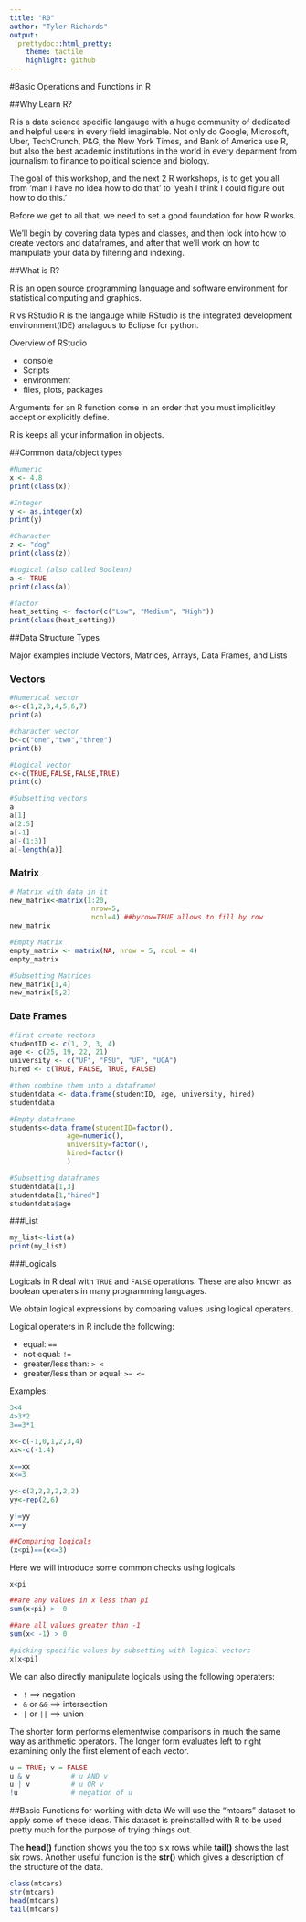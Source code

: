 ---
title: "R0"
author: "Tyler Richards"
output:
  prettydoc::html_pretty:
    theme: tactile
    highlight: github
---


#Basic Operations and Functions in R 

##Why Learn R?

R is a data science specific langauge with a huge community of dedicated and helpful users in every field imaginable. Not only do Google, Microsoft, Uber, TechCrunch, P&G, the New York Times, and Bank of America  use R, but also the best academic institutions in the world in every deparment from journalism to finance to political science and biology. 

The goal of this workshop, and the next 2 R workshops, is to get you all from 'man I have no idea how to do that' to 'yeah I think I could figure out how to do this.'

Before we get to all that, we need to set a good foundation for how R works. 

We'll begin by covering data types and classes, and then look into how to create vectors and dataframes, and after that we'll work on how to manipulate your data by filtering and indexing. 

##What is R?

R is an open source programming language and software environment for statistical computing and graphics.

R vs RStudio
R is the langauge while RStudio is the integrated development environment(IDE) analagous to Eclipse for python. 

Overview of RStudio  

* console  
* Scripts  
* environment   
* files, plots, packages  

Arguments for an R function come in an order that you must implicitley accept or explicitly define. 

R is keeps all your information in objects.  

##Common data/object types

```{r}
#Numeric
x <- 4.8
print(class(x))

```

```{r}
#Integer
y <- as.integer(x)
print(y)
```

```{r}
#Character
z <- "dog"
print(class(z))
```

```{r}
#Logical (also called Boolean)
a <- TRUE
print(class(a))
```

```{r}
#factor
heat_setting <- factor(c("Low", "Medium", "High"))
print(class(heat_setting))
```

##Data Structure Types

Major examples include Vectors, Matrices, Arrays, Data Frames, and Lists

### Vectors
```{r}
#Numerical vector
a<-c(1,2,3,4,5,6,7)   
print(a)


```

```{r}
#character vector
b<-c("one","two","three")   
print(b)

```

```{r}
#Logical vector
c<-c(TRUE,FALSE,FALSE,TRUE) 
print(c)
```


```{r}
#Subsetting vectors
a
a[1]
a[2:5]
a[-1]
a[-(1:3)]
a[-length(a)]

```

### Matrix

```{r}
# Matrix with data in it
new_matrix<-matrix(1:20,
                    nrow=5,
                    ncol=4) ##byrow=TRUE allows to fill by row
new_matrix
```

```{r}
#Empty Matrix
empty_matrix <- matrix(NA, nrow = 5, ncol = 4)
empty_matrix
```

```{r}
#Subsetting Matrices
new_matrix[1,4]
new_matrix[5,2]
```

### Date Frames

```{r}
#first create vectors
studentID <- c(1, 2, 3, 4)
age <- c(25, 19, 22, 21)
university <- c("UF", "FSU", "UF", "UGA")
hired <- c(TRUE, FALSE, TRUE, FALSE)

#then combine them into a dataframe!
studentdata <- data.frame(studentID, age, university, hired)
studentdata
```

```{r}
#Empty dataframe
students<-data.frame(studentID=factor(),
              age=numeric(),
              university=factor(),
              hired=factor()
              )
```


```{r}
#Subsetting dataframes
studentdata[1,3]
studentdata[1,"hired"]
studentdata$age
```


###List

```{r}
my_list<-list(a)
print(my_list)

```

###Logicals

Logicals in R deal with ``TRUE`` and ``FALSE`` operations. These are also known as boolean operaters in many programming languages. 

We obtain logical expressions by comparing values using logical operaters. 

Logical operaters in R include the following:

* equal: ``==``
* not equal: ``!=``
* greater/less than: ``> <``
* greater/less than or equal: ``>= <=``

Examples:
```{r}
3<4
4>3*2
3==3*1
```

```{r}
x<-c(-1,0,1,2,3,4)
xx<-c(-1:4)

x==xx
x<=3

y<-c(2,2,2,2,2,2)
yy<-rep(2,6)

y!=yy
x==y

##Comparing logicals
(x<pi)==(x<=3)
```

Here we will introduce some common checks using logicals


```{r}
x<pi

##are any values in x less than pi
sum(x<pi) >  0

##are all values greater than -1
sum(x< -1) > 0

#picking specific values by subsetting with logical vectors
x[x<pi]
```

We can also directly manipulate logicals using the following operaters:

* ``!`` ==> negation
* ``&`` or ``&&`` ==> intersection
* ``|`` or ``||`` ==> union

The shorter form performs elementwise comparisons in much the same way as arithmetic operators. The longer form evaluates left to right examining only the first element of each vector.

```{r}
u = TRUE; v = FALSE 
u & v          # u AND v 
u | v          # u OR v 
!u             # negation of u 
```


##Basic Functions for working with data
We will use the "mtcars" dataset to apply some of these ideas. This dataset is preinstalled with R to be used pretty much for the purpose of trying things out.  

The **head()** function shows you the top six rows while **tail()** shows the last six rows. 
Another useful function is the **str()** which gives a description of the structure of the data.

```{r}
class(mtcars)
str(mtcars)
head(mtcars)
tail(mtcars)
```



